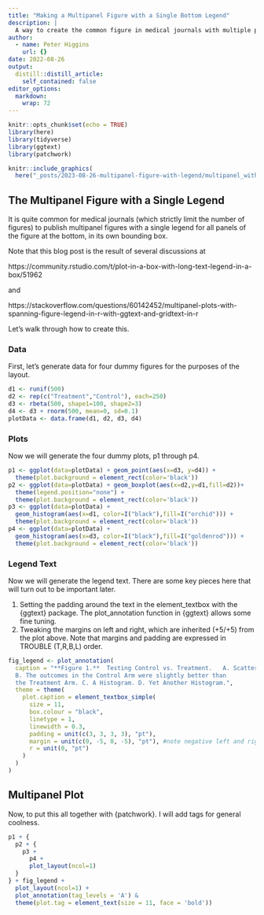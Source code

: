 ```yaml
---
title: "Making a Multipanel Figure with a Single Bottom Legend"
description: |
  A way to create the common figure in medical journals with multiple panels and a single legend for all panels at the bottom.
author:
  - name: Peter Higgins
    url: {}
date: 2022-08-26
output:
  distill::distill_article:
    self_contained: false
editor_options: 
  markdown: 
    wrap: 72
---
```


```r
knitr::opts_chunk$set(echo = TRUE)
library(here)
library(tidyverse)
library(ggtext)
library(patchwork)
```

```r
knitr::include_graphics(
  here("_posts/2023-08-26-multipanel-figure-with-legend/multipanel_with_legend.png"))
```

## The Multipanel Figure with a Single Legend

It is quite common for medical journals (which strictly limit the number of figures) to publish multipanel figures with a single legend for all panels of the figure at the bottom, in its own bounding box.

Note that this blog post is the result of several discussions at

https://community.rstudio.com/t/plot-in-a-box-with-long-text-legend-in-a-box/51962

and 

https://stackoverflow.com/questions/60142452/multipanel-plots-with-spanning-figure-legend-in-r-with-ggtext-and-gridtext-in-r


Let's walk through how to create this.

### Data
First, let's generate data for four dummy figures for the purposes of the layout.

```r
d1 <- runif(500)
d2 <- rep(c("Treatment","Control"), each=250)
d3 <- rbeta(500, shape1=100, shape2=3)
d4 <- d3 + rnorm(500, mean=0, sd=0.1)
plotData <- data.frame(d1, d2, d3, d4)
```

### Plots
Now we will generate the four dummy plots, p1 through p4.

```r
p1 <- ggplot(data=plotData) + geom_point(aes(x=d3, y=d4)) +
  theme(plot.background = element_rect(color='black'))
p2 <- ggplot(data=plotData) + geom_boxplot(aes(x=d2,y=d1,fill=d2))+
  theme(legend.position="none") +
  theme(plot.background = element_rect(color='black'))
p3 <- ggplot(data=plotData) +
  geom_histogram(aes(x=d1, color=I("black"),fill=I("orchid"))) +
  theme(plot.background = element_rect(color='black'))
p4 <- ggplot(data=plotData) +
  geom_histogram(aes(x=d3, color=I("black"),fill=I("goldenrod"))) +
  theme(plot.background = element_rect(color='black'))
```

### Legend Text
Now we will generate the legend text.
There are some key pieces here that will turn out to be important later.

1. Setting the padding around the text in the element_textbox with the {ggtext} package. The plot_annotation function in {ggtext} allows some fine tuning.
2. Tweaking the margins on left and right, which are inherited (+5/+5) from the plot above. Note that margins and padding are expressed in TROUBLE (T,R,B,L) order.

```r
fig_legend <- plot_annotation(
  caption = "**Figure 1.**  Testing Control vs. Treatment.   A. Scatterplot. 
  B. The outcomes in the Control Arm were slightly better than 
  the Treatment Arm. C. A Histogram. D. Yet Another Histogram.",
  theme = theme(
    plot.caption = element_textbox_simple(
      size = 11,
      box.colour = "black",
      linetype = 1,
      linewidth = 0.3,
      padding = unit(c(3, 3, 3, 3), "pt"),
      margin = unit(c(0, -5, 0, -5), "pt"), #note negative left and right margins because inherits margins from plots
      r = unit(0, "pt")
    )
  )
)
```

## Multipanel Plot
Now, to put this all together with {patchwork}.
I will add tags for general coolness.

```r
p1 + {
  p2 + {
    p3 +
      p4 +
      plot_layout(ncol=1)
  }
} + fig_legend +
  plot_layout(ncol=1) +
  plot_annotation(tag_levels = 'A') & 
  theme(plot.tag = element_text(size = 11, face = 'bold'))
```